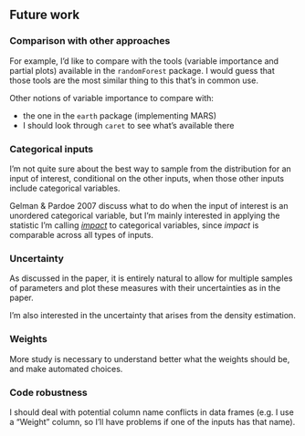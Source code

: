 ## Future work

### Comparison with other approaches

For example, I'd like to compare with the tools (variable importance and partial plots) available in the `randomForest` package. I would guess that those tools are the most similar thing to this that's in common use.

Other notions of variable importance to compare with:

- the one in the `earth` package (implementing MARS)
- I should look through `caret` to see what's available there

### Categorical inputs

I'm not quite sure about the best way to sample from the distribution for an input of interest, conditional on the other inputs, when those other inputs include categorical variables.

Gelman & Pardoe 2007 discuss what to do when the input of interest is an unordered categorical variable, but I'm mainly interested in applying the statistic I'm calling [*impact*](impact.html) to categorical variables, since *impact* is comparable across all types of inputs.

### Uncertainty

As discussed in the paper, it is entirely natural to allow for multiple samples of parameters and plot these measures with their uncertainties as in the paper.

I'm also interested in the uncertainty that arises from the density estimation. 

### Weights

More study is necessary to understand better what the weights should be, and make automated choices.

### Code robustness

I should deal with potential column name conflicts in data frames (e.g. I use a "Weight" column, so I'll have problems if one of the inputs has that name).
